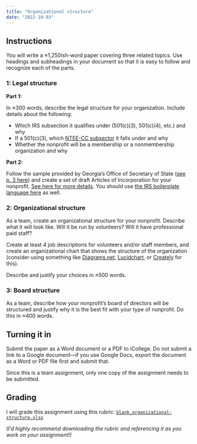 ```yaml
---
title: "Organizational structure"
date: "2022-10-03"
---
```


## Instructions

You will write a ≈1,250ish-word paper covering three related topics. Use headings and subheadings in your document so that it is easy to follow and recognize each of the parts.

### 1: Legal structure

**Part 1:** 

In ≈300 words, describe the legal structure for your organization. Include details about the following:

- Which IRS subsection it qualifies under (501(c)(3), 501(c)(4), etc.) and why
- If a 501(c)(3), which [NTEE-CC subsector](https://nccs.urban.org/project/national-taxonomy-exempt-entities-ntee-codes) it falls under and why
- Whether the nonprofit will be a membership or a nonmembership organization and why

**Part 2:**

Follow the sample provided by Georgia's Office of Secretary of State ([see p. 3 here](https://web.archive.org/web/20220213134129/https://sos.ga.gov/corporations/acrobat/applications/Filing%20Procedure%20-%20Corporation.pdf)) and create a set of draft Articles of Incorporation for your nonprofit. [See here for more details](https://www.nolo.com/legal-encyclopedia/forming-nonprofit-corporation-georgia-36059.html#four). You should use [the IRS boilerplate language here](https://www.irs.gov/charities-non-profits/suggested-language-for-corporations-and-associations) as well.


### 2: Organizational structure

As a team, create an organizational structure for your nonprofit. Describe what it will look like. Will it be run by volunteers? Will it have professional paid staff? 

Create at least 4 job descriptions for volunteers and/or staff members, and create an organizational chart that shows the structure of the organization (consider using something like [Diagrams.net](https://www.diagrams.net/), [Lucidchart](https://www.lucidchart.com/pages/home), or [Creately](https://creately.com/) for this).

Describe and justify your choices in ≈500 words.


### 3: Board structure

As a team, describe how your nonprofit's board of directors will be structured and justify why it is the best fit with your type of nonprofit. Do this in ≈400 words.


## Turning it in

Submit the paper as a Word document or a PDF to iCollege. Do not submit a link to a Google document—if you use Google Docs, export the document as a Word or PDF file first and submit that.

Since this is a team assignment, only one copy of the assignment needs to be submitted.


## Grading

I will grade this assignment using this rubric: [`blank_organizational-structure.xlsx`](/files/blank_organizational-structure.xlsx)

*(I'd highly recommend downloading the rubric and referencing it as you work on your assignment!)*
